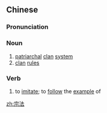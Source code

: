 ==Chinese==
{{zh-forms}}

===Pronunciation===
{{zh-pron
|m=zōngfǎ
|cat=n,v
}}

===Noun===
{{zh-noun}}

# [[patriarchal]] [[clan]] [[system]]
# [[clan]] [[rule]]s

===Verb===
{{zh-verb}}

# to [[imitate]]; to [[follow]] the [[example]] of

[[zh:宗法]]
